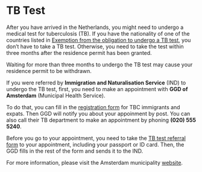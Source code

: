# TB Test 
After you have arrived in the Netherlands, you might need to undergo a medical test for tuberculosis (TB). If you have the nationality of one of the countries listed in [Exemption from the obligation to undergo a TB test](https://ind.nl/en/Forms/7644.pdf), you don’t have to take a TB test. Otherwise, you need to take the test within three months after the residence permit has been granted. 

<callout>
  Waiting for more than three months to undergo the TB test may cause your residence permit to be withdrawn.
</callout>

If you were referred by **Immigration and Naturalisation Service** (IND) to undergo the TB test, first, you need to make an appointment with **GGD of Amsterdam** (Municipal Health Service). 

To do that, you can fill in the [registration form](https://formulier.amsterdam.nl/thema/ggd/tb-test/Registration-form/) for TBC immigrants and expats. Then GGD will notify you about your appoinment by post. You can also call their TB department to make an appointment by phoning **(020) 555 5240**.

Before you go to your appointment, you need to take the [TB test referral form](https://ind.nl/en/Forms/7604.pdf) to your appointment, including your passport or ID card. Then, the GGD fills in the rest of the form and sends it to the IND.  

For more information, please visit the Amsterdam municipality [website](https://www.ggd.amsterdam.nl/english/tuberculosis/). 